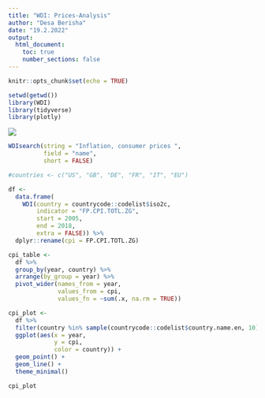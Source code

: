 ```yaml
---
title: "WDI: Prices-Analysis"
author: "Desa Berisha"
date: "19.2.2022"
output:
  html_document:
    toc: true
    number_sections: false
---
```


```r
knitr::opts_chunk$set(echo = TRUE)

setwd(getwd())
library(WDI)
library(tidyverse)
library(plotly)
```

<style type="text/css">
h1 {color: #1a2451}
h2 {color: #ffbd4a}
h3 {color: #1a2451}
</style>


![](world-bank-logo.png)

```r
WDIsearch(string = "Inflation, consumer prices ",
          field = "name",
          short = FALSE)
```

```r

#countries <- c("US", "GB", "DE", "FR", "IT", "EU")

df <- 
  data.frame(
    WDI(country = countrycode::codelist$iso2c,
        indicator = "FP.CPI.TOTL.ZG",
        start = 2005,
        end = 2018,
        extra = FALSE)) %>% 
  dplyr::rename(cpi = FP.CPI.TOTL.ZG)
```


```r
cpi_table <-
  df %>% 
  group_by(year, country) %>% 
  arrange(by_group = year) %>% 
  pivot_wider(names_from = year,
              values_from = cpi,
              values_fn = ~sum(.x, na.rm = TRUE))

```

```r
cpi_plot <-
  df %>%
  filter(country %in% sample(countrycode::codelist$country.name.en, 10)) %>% 
  ggplot(aes(x = year, 
             y = cpi, 
             color = country)) +
  geom_point() +
  geom_line() +
  theme_minimal()

cpi_plot 
    
```